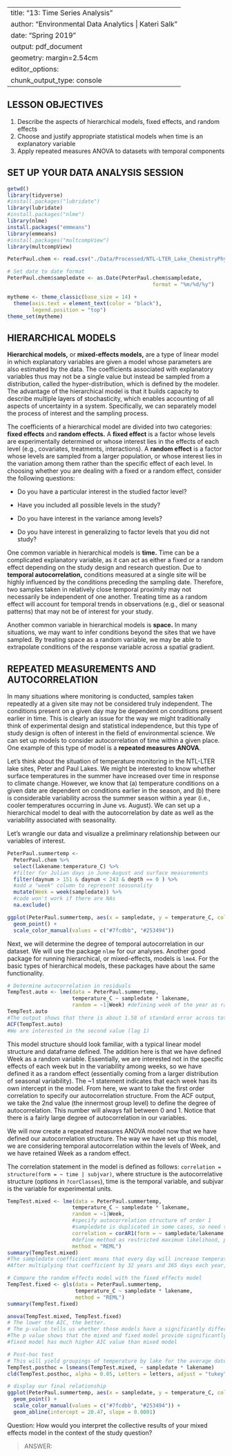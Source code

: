 
---
title: "13: Time Series Analysis"
author: "Environmental Data Analytics | Kateri Salk"
date: "Spring 2019"
output: pdf_document
geometry: margin=2.54cm
editor_options: 
  chunk_output_type: console
---

## LESSON OBJECTIVES
1. Describe the aspects of hierarchical models, fixed effects, and random effects
2. Choose and justify appropriate statistical models when time is an explanatory variable
3. Apply repeated measures ANOVA to datasets with temporal components

## SET UP YOUR DATA ANALYSIS SESSION

```r
getwd()
library(tidyverse)
#install.packages("lubridate")
library(lubridate)
#install.packages("nlme")
library(nlme)
install.packages("emmeans")
library(emmeans)
#install.packages("multcompView")
library(multcompView)

PeterPaul.chem <- read.csv("./Data/Processed/NTL-LTER_Lake_ChemistryPhysics_PeterPaul_Processed.csv")

# Set date to date format
PeterPaul.chem$sampledate <- as.Date(PeterPaul.chem$sampledate, 
                                               format = "%m/%d/%y")

mytheme <- theme_classic(base_size = 14) +
  theme(axis.text = element_text(color = "black"), 
        legend.position = "top")
theme_set(mytheme)

```

## HIERARCHICAL MODELS

**Hierarchical models,** or **mixed-effects models,** are a type of linear model in which explanatory variables are given a model whose parameters are also estimated by the data. The coefficients associated with explanatory variables thus may not be a single value but instead be sampled from a distribution, called the hyper-distribution, which is defined by the modeler. The advantage of the hierarchical model is that it builds capacity to describe multiple layers of stochasticity, which enables accounting of all aspects of uncertainty in a system. Specifically, we can separately model the process of interest and the sampling process. 

The coefficients of a hierarchical model are divided into two categories: **fixed effects** and **random effects.** A **fixed effect** is a factor whose levels are experimentally determined or whose interest lies in the effects of each level (e.g., covariates, treatments, interactions). A **random effect** is a factor whose levels are sampled from a larger population, or whose interest lies in the variation among them rather than the specific effect of each level. In choosing whether you are dealing with a fixed or a random effect, consider the following questions: 

  + Do you have a particular interest in the studied factor level?

  + Have you included all possible levels in the study?
  
  + Do you have interest in the variance among levels?
  
  + Do you have interest in generalizing to factor levels that you did not study?
  
One common variable in hierarchical models is **time.** Time can be a complicated explanatory variable, as it can act as either a fixed or a random effect depending on the study design and research question. Due to **temporal autocorrelation,** conditions measured at a single site will be highly influenced by the conditions preceding the sampling date. Therefore, two samples taken in relatively close temporal proximity may not necessarily be independent of one another. Treating time as a random effect will account for temporal trends in observations (e.g., diel or seasonal patterns) that may not be of interest for your study.

Another common variable in hierarchical models is **space.** In many situations, we may want to infer conditions beyond the sites that we have sampled. By treating space as a random variable, we may be able to extrapolate conditions of the response variable across a spatial gradient.

## REPEATED MEASUREMENTS AND AUTOCORRELATION

In many situations where monitoring is conducted, samples taken repeatedly at a given site may not be considered truly independent. The conditions present on a given day may be dependent on conditions present earlier in time. This is clearly an issue for the way we might traditionally think of experimental design and statistical independence, but this type of study design is often of interest in the field of environmental science. We can set up models to consider autocorrelation of time within a given place. One example of this type of model is a **repeated measures ANOVA**.

Let's think about the situation of temperature monitoring in the NTL-LTER lake sites, Peter and Paul Lakes. We might be interested to know whether surface temperatures in the summer have increased over time in response to climate change. However, we know that (a) temperature conditions on a given date are dependent on conditions earlier in the season, and (b) there is considerable variability across the summer season within a year (i.e., cooler temperatures occurring in June vs. August). We can set up a hierarchical model to deal with the autocorrelation by date as well as the variability associated with seasonality.

Let's wrangle our data and visualize a preliminary relationship between our variables of interest.
```r
PeterPaul.summertemp <- 
  PeterPaul.chem %>%
  select(lakename:temperature_C) %>%
  #filter for Julian days in June-August and surface measurements
  filter(daynum > 151 & daynum < 243 & depth == 0 ) %>%
  #add a "week" column to represent seasonality
  mutate(Week = week(sampledate)) %>%
  #code won't work if there are NAs
  na.exclude()

ggplot(PeterPaul.summertemp, aes(x = sampledate, y = temperature_C, color = lakename)) +
  geom_point() +
  scale_color_manual(values = c("#7fcdbb", "#253494"))
```

Next, we will determine the degree of temporal autocorrelation in our dataset. We will use the package `nlme` for our analyses. Another good package for running hierarchical, or mixed-effects, models is `lme4`. For the basic types of hierarchical models, these packages have about the same functionality.

```r
# Determine autocorrelation in residuals
TempTest.auto <- lme(data = PeterPaul.summertemp,
                     temperature_C ~ sampledate * lakename, 
                     random = ~1|Week) #defining week of the year as random variable
TempTest.auto
#The output shows that there is about 1.58 of standard error across total weeks
ACF(TempTest.auto)
#We are interested in the second value (lag 1)
```
This model structure should look familiar, with a typical linear model structure and dataframe defined. The addition here is that we have defined Week as a random variable. Essentially, we are interested not in the specific effects of each week but in the variability among weeks, so we have defined it as a random effect (essentially coming from a larger distribution of seasonal variability). The ~1 statement indicates that each week has its own intercept in the model. From here, we want to take the first order correlation to specify our autocorrelation structure. From the ACF output, we take the 2nd value (the innermost group level) to define the degree of autocorrelation. This number will always fall between 0 and 1. Notice that there is a fairly large degree of autocorrelation in our variables.

We will now create a repeated measures ANOVA model now that we have defined our autocorrelation structure. The way we have set up this model, we are considering temporal autocorrelation within the levels of Week, and we have retained Week as a random effect. 

The correlation statement in the model is defined as follows: `correlation = structure(form = ~ time | subjvar)`, where structure is the autocorrelative structure (options in `?corClasses`), time is the temporal variable, and subjvar is the variable for experimental units.

```r
TempTest.mixed <- lme(data = PeterPaul.summertemp,
                     temperature_C ~ sampledate * lakename, 
                     random = ~1|Week,
                     #specify autocorrelation structure of order 1
                     #sampledate is duplicated in some cases, so need to split up by lake
                     correlation = corAR1(form = ~ sampledate/lakename|Week, value = 0.423),
                     #define method as restricted maximum likelihood, penalizes us for having more explanatory variables
                     method = "REML")
summary(TempTest.mixed)
#The sampledate coefficient means that every day will increase temperature by 0.000099 degree
#After multiplying that coefficient by 32 years and 365 days each year, the test shows that the lake increased temperature by 1.16 degree

# Compare the random effects model with the fixed effects model
TempTest.fixed <- gls(data = PeterPaul.summertemp,
                      temperature_C ~ sampledate * lakename, 
                      method = "REML")
summary(TempTest.fixed)

anova(TempTest.mixed, TempTest.fixed)
# The lower the AIC, the better.
# The p-value tells us whether those models have a significantly different fit
#The p value shows that the mixed and fixed model provide significantly different fit
#fixed model has much higher AIC value than mixed model

# Post-hoc test
# This will yield groupings of temperature by lake for the average date value
TempTest.posthoc = lsmeans(TempTest.mixed, ~ sampledate * lakename)
cld(TempTest.posthoc, alpha = 0.05, Letters = letters, adjust = "tukey")

# display our final relationship
ggplot(PeterPaul.summertemp, aes(x = sampledate, y = temperature_C, color = lakename)) +
  geom_point() +
  scale_color_manual(values = c("#7fcdbb", "#253494")) +
  geom_abline(intercept = 20.47, slope = 0.0001)
```

Question: How would you interpret the collective results of your mixed effects model in the context of the study question?

> ANSWER: 
